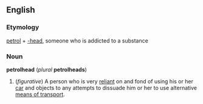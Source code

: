 ==English==
===Etymology===
[[petrol]] + [[-head]], someone who is addicted to a substance

===Noun===
'''petrolhead''' (''plural'' '''petrolheads''')

#(''figurative'') A person who is very [[reliant]] on and fond of using his or her [[car]] and objects to any attempts to dissuade him or her to use alternative [[means of transport]].